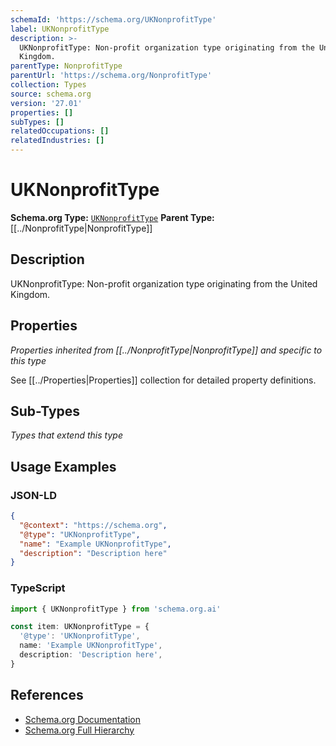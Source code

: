 ```yaml
---
schemaId: 'https://schema.org/UKNonprofitType'
label: UKNonprofitType
description: >-
  UKNonprofitType: Non-profit organization type originating from the United
  Kingdom.
parentType: NonprofitType
parentUrl: 'https://schema.org/NonprofitType'
collection: Types
source: schema.org
version: '27.01'
properties: []
subTypes: []
relatedOccupations: []
relatedIndustries: []
---
```

# UKNonprofitType

**Schema.org Type:** [`UKNonprofitType`](https://schema.org/UKNonprofitType)
**Parent Type:** [[../NonprofitType|NonprofitType]]

## Description

UKNonprofitType: Non-profit organization type originating from the United Kingdom.

## Properties

*Properties inherited from [[../NonprofitType|NonprofitType]] and specific to this type*

See [[../Properties|Properties]] collection for detailed property definitions.

## Sub-Types

*Types that extend this type*

## Usage Examples

### JSON-LD

```json
{
  "@context": "https://schema.org",
  "@type": "UKNonprofitType",
  "name": "Example UKNonprofitType",
  "description": "Description here"
}
```

### TypeScript

```typescript
import { UKNonprofitType } from 'schema.org.ai'

const item: UKNonprofitType = {
  '@type': 'UKNonprofitType',
  name: 'Example UKNonprofitType',
  description: 'Description here',
}
```

## References

- [Schema.org Documentation](https://schema.org/UKNonprofitType)
- [Schema.org Full Hierarchy](https://schema.org/docs/full.html)
